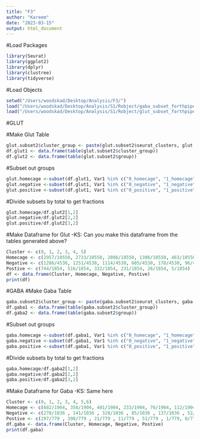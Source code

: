 ```yaml
---
title: "F3"
author: "Kareem"
date: "2023-03-15"
output: html_document
---
```


#Load Packages
```r
library(Seurat)
library(ggplot2)
library(dplyr)
library(clustree)
library(tidyverse)
```
#Load Objects
```r
setwd("/Users/woodskad/Desktop/Analysis/F3/")
load("/Users/woodskad/Desktop/Analysis/S1/Robject/gaba_subset_forthpipe_03142023.RData")
load("/Users/woodskad/Desktop/Analysis/S1/Robject/glut_subset_forthpipe_11102022.RData")
```
#GLUT

#Make Glut Table 
```r
glut.subset2$cluster_group <- paste(glut.subset2$seurat_clusters, glut.subset2$group, sep = "_")
df.glut1 <- data.frame(table(glut.subset2$cluster_group))
df.glut2 <- data.frame(table(glut.subset2$group))
```

#Subset out groups 
```r
glut.homecage <-subset(df.glut1, Var1 %in% c("0_homecage", "1_homecage","2_homecage", "3_homecage", "4_homecage", "5_homecage"))
glut.negative <-subset(df.glut1, Var1 %in% c("0_negative", "1_negative","2_negative", "3_negative", "4_negative", "5_negative"))
glut.positive <-subset(df.glut1, Var1 %in% c("0_positive", "1_positive","2_positive", "3_positive", "4_positive", "5_positive"))
```

#Divide subsets by total to get fractions
```r
glut.homecage/df.glut2[1,2]
glut.negative/df.glut2[2,2]
glut.positive/df.glut2[3,2]
```


#Make Dataframe for Glut
-KS: Can you make this dataframe from the tables generated above? 
```r
Cluster <- c(0, 1, 2, 3, 4, 5)
Homecage <- c(2957/10550, 2733/10550, 2806/10550, 1306/10550, 463/10550, 285/10550)
Negative <- c(1286/4530, 1251/4530, 1114/4530, 605/4530, 178/4530, 96/4530)
Postive <- c(744/1854, 516/1854, 332/1854, 231/1854, 26/1854, 5/1854)
df <- data.frame(Cluster, Homecage, Negative, Postive)
print(df)
```

#GABA
#Make Gaba Table 
```r
gaba.subset2$cluster_group <- paste(gaba.subset2$seurat_clusters, gaba.subset2$group, sep = "_")
df.gaba1 <- data.frame(table(gaba.subset2$cluster_group))
df.gaba2 <- data.frame(table(gaba.subset2$group))
```

#Subset out groups 
```r
gaba.homecage <-subset(df.gaba1, Var1 %in% c("0_homecage", "1_homecage","2_homecage", "3_homecage", "4_homecage", "5_homecage", "6_homecage"))
gaba.negative <-subset(df.gaba1, Var1 %in% c("0_negative", "1_negative","2_negative", "3_negative", "4_negative", "5_negative", "6_negative"))
gaba.positive <-subset(df.gaba1, Var1 %in% c("0_positive", "1_positive","2_positive", "3_positive", "4_positive", "5_positive"))
```

#Divide subsets by total to get fractions
```r
gaba.homecage/df.gaba2[1,2]
gaba.negative/df.gaba2[2,2]
gaba.positive/df.gaba2[3,2]
```


#Make Dataframe for Gaba
-KS: Same here
```r
Cluster <- c(0, 1, 2, 3, 4, 5,6)
Homecage <- c(682/1904, 358/1904, 401/1904, 233/1904, 76/1904, 112/1904, 42/1904 )
Negative <- c(278/1036 , 141/1036 , 328/1036 , 85/1036 , 137/1036 , 52/1036, 15/1036)
Postive <- c(297/779 , 398/779 , 21/779 , 11/779 , 51/779 , 1/779, 0/779)
df.gaba <- data.frame(Cluster, Homecage, Negative, Postive)
print(df.gaba)
```

